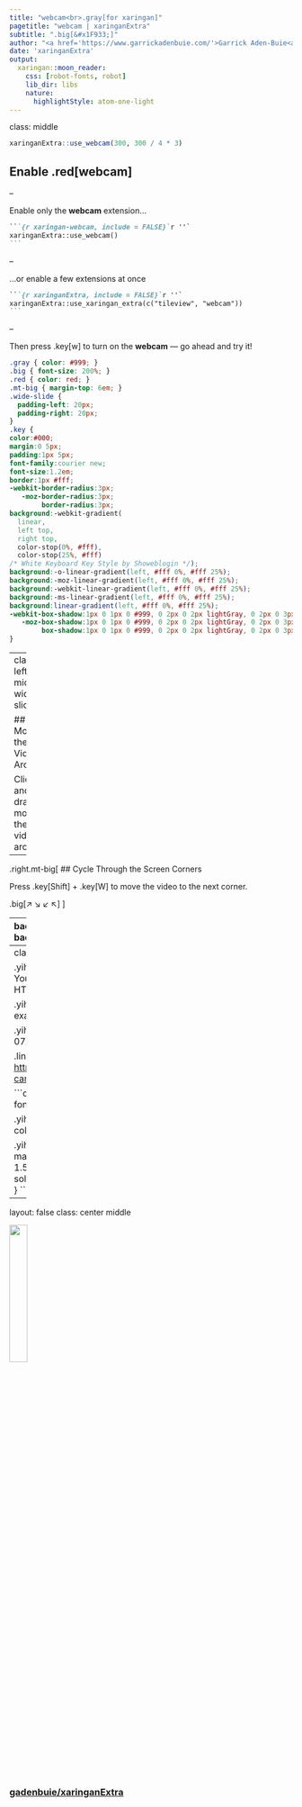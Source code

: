 ```yaml
---
title: "webcam<br>.gray[for xaringan]"
pagetitle: "webcam | xaringanExtra"
subtitle: ".big[&#x1F933;]"
author: "<a href='https://www.garrickadenbuie.com/'>Garrick Aden-Buie<a>"
date: 'xaringanExtra'
output:
  xaringan::moon_reader:
    css: [robot-fonts, robot]
    lib_dir: libs
    nature:
      highlightStyle: atom-one-light
---
```


class: middle

```r
xaringanExtra::use_webcam(300, 300 / 4 * 3)
```

## Enable .red[webcam]

--

Enable only the **webcam** extension...

````markdown
```{r xaringan-webcam, include = FALSE}`r ''`
xaringanExtra::use_webcam()
```
````

--

...or enable a few extensions at once

````markdown
```{r xaringanExtra, include = FALSE}`r ''`
xaringanExtra::use_xaringan_extra(c("tileview", "webcam"))
```
````

--

Then press .key[w] to turn on the **webcam** — go ahead and try it!

```css
.gray { color: #999; }
.big { font-size: 200%; }
.red { color: red; }
.mt-big { margin-top: 6em; }
.wide-slide {
  padding-left: 20px;
  padding-right: 20px;
}
.key {
color:#000;
margin:0 5px;
padding:1px 5px;
font-family:courier new;
font-size:1.2em;
border:1px #fff;
-webkit-border-radius:3px;
   -moz-border-radius:3px;
        border-radius:3px;
background:-webkit-gradient(
  linear,
  left top,
  right top,
  color-stop(0%, #fff),
  color-stop(25%, #fff)
/* White Keyboard Key Style by Showeblogin */);
background:-o-linear-gradient(left, #fff 0%, #fff 25%);
background:-moz-linear-gradient(left, #fff 0%, #fff 25%);
background:-webkit-linear-gradient(left, #fff 0%, #fff 25%);
background:-ms-linear-gradient(left, #fff 0%, #fff 25%);
background:linear-gradient(left, #fff 0%, #fff 25%);
-webkit-box-shadow:1px 0 1px 0 #999, 0 2px 0 2px lightGray, 0 2px 0 3px #666;
   -moz-box-shadow:1px 0 1px 0 #999, 0 2px 0 2px lightGray, 0 2px 0 3px #666;
        box-shadow:1px 0 1px 0 #999, 0 2px 0 2px lightGray, 0 2px 0 3px #666;
}
```

---
class: left middle wide-slide

## Move the Video Around

Click and drag to move the video around.

--

.right.mt-big[
## Cycle Through the Screen Corners

Press .key[Shift] + .key[W] to move the video to the next corner.

.big[&#x2197;&#xFE0F; &#x2198;&#xFE0F; &#x2199;&#xFE0F; &#x2196;&#xFE0F;]
]

---
background-image: url('yihui.jpg')
background-size: cover

```css
#arrow path {
  fill: white;
}

#arrow {
  transform: rotateY(180deg) scale(0.5);
  position: absolute;
  top: -30px;
  right: 210px;
}

.the-real-hero {
	color: white;
	font-size: 2.5em;
	position: absolute;
	top: 230px;
	right: 50px;
}
```

<div class="the-real-hero">the real hero</div>

<svg version="1.1" id="arrow" xmlns="http://www.w3.org/2000/svg" xmlns:xlink="http://www.w3.org/1999/xlink" x="0px" y="0px"
	 width="370.353px" height="370.353px" viewBox="0 0 370.353 370.353" style="enable-background:new 0 0 370.353 370.353;"
	 xml:space="preserve">
<g>
	<path d="M368.432,166.578c-23.256-19.584-42.84-42.84-63.648-64.872c-11.016-11.628-28.151-34.884-46.512-36.108
		c-1.224-1.836-3.06-3.06-7.344-2.448c-2.448,0.612-4.284,2.448-4.896,4.896c-3.672,14.076-3.06,28.764-3.06,43.452
		c-53.856-7.344-116.893,19.584-159.732,48.348C36.115,191.057-0.605,243.078,0.007,301.217c0,2.448,1.836,3.672,3.672,4.284
		c1.836,1.836,4.284,2.448,6.732,1.224c70.992-50.184,145.044-94.247,235.009-78.947h0.611c-5.508,17.748-6.119,37.943-6.119,56.304
		c0,5.508,4.896,7.344,8.567,6.732c1.836,2.447,6.12,4.283,9.18,1.224c40.393-33.66,84.456-71.604,111.385-117.503
		C370.88,172.698,370.88,168.414,368.432,166.578z M348.235,183.102c-10.403,15.3-23.868,28.764-37.332,42.228
		c-18.359,18.36-39.168,34.272-56.916,53.244c0-16.524-0.611-33.048,0.612-50.185c0-1.836-0.612-3.06-1.836-3.672
		c1.836-3.672,1.224-8.567-3.672-9.792c-88.741-18.972-170.749,23.256-239.292,77.112c9.18-53.856,41.004-94.248,86.904-124.848
		s93.637-36.72,146.269-42.84v0.612c-0.612,4.896,7.344,5.508,8.568,1.224c0-1.224,0.611-1.836,0.611-3.06
		c3.672-1.836,4.896-6.732,1.836-8.568c1.836-9.792,2.448-19.584,3.672-29.376c0-1.836,0.612-4.896,1.225-7.956
		c7.956,10.404,21.42,19.584,30.6,28.764c17.748,18.36,34.272,37.944,52.632,56.304
		C351.907,170.862,356.191,170.862,348.235,183.102z"/>
</g>
</svg>

---
class: center middle

.yihui-title[
Embed a Live Video of Yourself Through Your Camera in HTML5 Slides
]

.yihui-subtitle[
with a xaringan example
]

.yihui-author[
Yihui Xi / 2017-12-07
]

.link[
<https://yihui.org/en/2017/12/html5-camera/>
]

```css
.yihui-title {
  font-family: serif;
  font-size: 44px;
}

.yihui-subtitle {
  font-family: serif;
  color: #666;
}

.yihui-author {
  font-family: serif;
  margin-top: 3em;
  padding-bottom: 1.5em;
  border: ;
  border-bottom: 1px solid #888;
  margin-bottom: 2.5em;
}
```

---
layout: false
class: center middle

<img src="https://github.githubassets.com/images/modules/logos_page/GitHub-Mark.png" width="25%" />

### [gadenbuie/xaringanExtra](https://github.com/gadenbuie/xaringanExtra)
